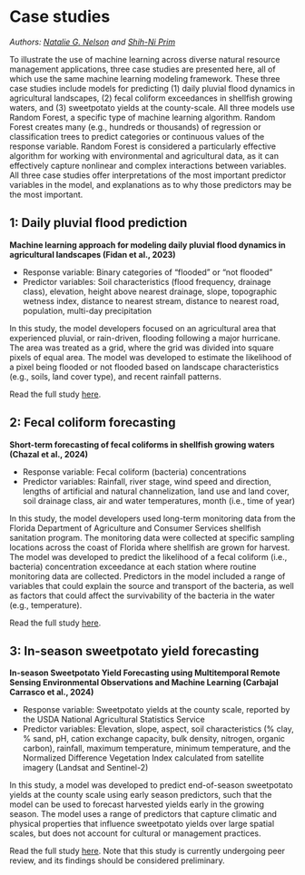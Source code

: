 # Case studies

*Authors: [Natalie G. Nelson](https://bae.ncsu.edu/people/nnelson4/) and [Shih-Ni Prim](https://www.linkedin.com/in/shih-ni-prim-14033336/)*

To illustrate the use of machine learning across diverse natural resource management applications, three case studies are presented here, all of which use the same machine learning modeling framework. These three case studies include models for predicting (1) daily pluvial flood dynamics in agricultural landscapes, (2) fecal coliform exceedances in shellfish growing waters, and (3) sweetpotato yields at the county-scale. All three models use Random Forest, a specific type of machine learning algorithm. Random Forest creates many (e.g., hundreds or thousands) of regression or classification trees to predict categories or continuous values of the response variable. Random Forest is considered a particularly effective algorithm for working with environmental and agricultural data, as it can effectively capture nonlinear and complex interactions between variables. All three case studies offer interpretations of the most important predictor variables in the model, and explanations as to why those predictors may be the most important. 

## 1: Daily pluvial flood prediction

**Machine learning approach for modeling daily pluvial flood dynamics in agricultural landscapes (Fidan et al., 2023)**

* Response variable: Binary categories of “flooded” or “not flooded”
* Predictor variables: Soil characteristics (flood frequency, drainage class), elevation, height above nearest drainage, slope, topographic wetness index, distance to nearest stream, distance to nearest road, population, multi-day precipitation

In this study, the model developers focused on an agricultural area that experienced pluvial, or rain-driven, flooding following a major hurricane. The area was treated as a grid, where the grid was divided into square pixels of equal area. The model was developed to estimate the likelihood of a pixel being flooded or not flooded based on landscape characteristics (e.g., soils, land cover type), and recent rainfall patterns.

Read the full study [here](https://www.sciencedirect.com/science/article/pii/S1364815223001445?dgcid=author). 

## 2: Fecal coliform forecasting

**Short-term forecasting of fecal coliforms in shellfish growing waters (Chazal et al., 2024)**

* Response variable: Fecal coliform (bacteria) concentrations
* Predictor variables: Rainfall, river stage, wind speed and direction, lengths of artificial and natural channelization, land use and land cover, soil drainage class, air and water temperatures, month (i.e., time of year)

In this study, the model developers used long-term monitoring data from the Florida Department of Agriculture and Consumer Services shellfish sanitation program. The monitoring data were collected at specific sampling locations across the coast of Florida where shellfish are grown for harvest. The model was developed to predict the likelihood of a fecal coliform (i.e., bacteria) concentration exceedance at each station where routine monitoring data are collected. Predictors in the model included a range of variables that could explain the source and transport of the bacteria, as well as factors that could affect the survivability of the bacteria in the water (e.g., temperature). 

Read the full study [here](https://doi.org/10.1016/j.marpolbul.2024.116053). 

## 3: In-season sweetpotato yield forecasting

**In-season Sweetpotato Yield Forecasting using Multitemporal Remote Sensing Environmental Observations and Machine Learning (Carbajal Carrasco et al., 2024)**

* Response variable: Sweetpotato yields at the county scale, reported by the USDA National Agricultural Statistics Service
* Predictor variables: Elevation, slope, aspect, soil characteristics (% clay, % sand, pH, cation exchange capacity, bulk density, nitrogen, organic carbon), rainfall, maximum temperature, minimum temperature, and the Normalized Difference Vegetation Index calculated from satellite imagery (Landsat and Sentinel-2)

In this study, a model was developed to predict end-of-season sweetpotato yields at the county scale using early season predictors, such that the model can be used to forecast harvested yields early in the growing season. The model uses a range of predictors that capture climatic and physical properties that influence sweetpotato yields over large spatial scales, but does not account for cultural or management practices. 

Read the full study [here](https://doi.org/10.22541/essoar.171415899.94920111/v1). Note that this study is currently undergoing peer review, and its findings should be considered preliminary.
